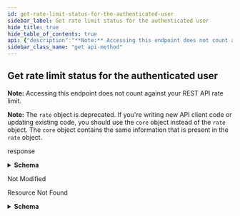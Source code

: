 ```yaml
---
id: get-rate-limit-status-for-the-authenticated-user
sidebar_label: Get rate limit status for the authenticated user
hide_title: true
hide_table_of_contents: true
api: {"description":"**Note:** Accessing this endpoint does not count against your REST API rate limit.\n\n**Note:** The `rate` object is deprecated. If you're writing new API client code or updating existing code, you should use the `core` object instead of the `rate` object. The `core` object contains the same information that is present in the `rate` object.","externalDocs":{"description":"API method documentation","url":"https://docs.github.com/rest/reference/rate_limit/#get-rate-limit-status-for-the-authenticated-user"},"operationId":"rate-limit/get","parameters":[],"responses":{"200":{"content":{"application/json":{"examples":{"default":{"value":{"rate":{"limit":5000,"remaining":4999,"reset":1372700873},"resources":{"code_scanning_upload":{"limit":500,"remaining":499,"reset":1551806725},"core":{"limit":5000,"remaining":4999,"reset":1372700873},"graphql":{"limit":5000,"remaining":4993,"reset":1372700389},"integration_manifest":{"limit":5000,"remaining":4999,"reset":1551806725},"search":{"limit":30,"remaining":18,"reset":1372697452}}}}},"schema":{"description":"Rate Limit Overview","properties":{"rate":{"properties":{"limit":{"type":"integer"},"remaining":{"type":"integer"},"reset":{"type":"integer"}},"required":["limit","remaining","reset"],"title":"Rate Limit","type":"object"},"resources":{"properties":{"code_scanning_upload":{"properties":{"limit":{"type":"integer"},"remaining":{"type":"integer"},"reset":{"type":"integer"}},"required":["limit","remaining","reset"],"title":"Rate Limit","type":"object"},"core":{"properties":{"limit":{"type":"integer"},"remaining":{"type":"integer"},"reset":{"type":"integer"}},"required":["limit","remaining","reset"],"title":"Rate Limit","type":"object"},"graphql":{"properties":{"limit":{"type":"integer"},"remaining":{"type":"integer"},"reset":{"type":"integer"}},"required":["limit","remaining","reset"],"title":"Rate Limit","type":"object"},"integration_manifest":{"properties":{"limit":{"type":"integer"},"remaining":{"type":"integer"},"reset":{"type":"integer"}},"required":["limit","remaining","reset"],"title":"Rate Limit","type":"object"},"search":{"properties":{"limit":{"type":"integer"},"remaining":{"type":"integer"},"reset":{"type":"integer"}},"required":["limit","remaining","reset"],"title":"Rate Limit","type":"object"},"source_import":{"properties":{"limit":{"type":"integer"},"remaining":{"type":"integer"},"reset":{"type":"integer"}},"required":["limit","remaining","reset"],"title":"Rate Limit","type":"object"}},"required":["core","search"],"type":"object"}},"required":["rate","resources"],"title":"Rate Limit Overview","type":"object"}}},"description":"response","headers":{"X-RateLimit-Limit":{"example":5000,"schema":{"type":"integer"}},"X-RateLimit-Remaining":{"example":4999,"schema":{"type":"integer"}},"X-RateLimit-Reset":{"example":1590701888,"schema":{"format":"timestamp","type":"integer"}}}},"304":{"description":"Not Modified"},"404":{"content":{"application/json":{"schema":{"description":"Basic Error","properties":{"documentation_url":{"type":"string"},"message":{"type":"string"}},"title":"Basic Error","type":"object"}}},"description":"Resource Not Found"}},"tags":["rate-limit"],"x-github":{"category":"rate-limit","enabledForGitHubApps":true,"githubCloudOnly":false,"previews":[],"subcategory":null},"method":"get","path":"/rate_limit","servers":[{"url":"https://api.github.com"}],"info":{"contact":{"name":"Support","url":"https://support.github.com/contact"},"description":"GitHub's v3 REST API.","license":{"name":"MIT","url":"https://spdx.org/licenses/MIT"},"termsOfService":"https://docs.github.com/articles/github-terms-of-service","title":"GitHub v3 REST API","version":"1.1.4","x-apisguru-categories":["collaboration","developer_tools"],"x-logo":{"url":"https://twitter.com/github/profile_image?size=original"},"x-origin":[{"format":"openapi","url":"https://raw.githubusercontent.com/github/rest-api-description/main/descriptions/api.github.com/api.github.com.json","version":"3.0"}],"x-providerName":"github.com"},"postman":{"name":"Get rate limit status for the authenticated user","description":{"content":"**Note:** Accessing this endpoint does not count against your REST API rate limit.\n\n**Note:** The `rate` object is deprecated. If you're writing new API client code or updating existing code, you should use the `core` object instead of the `rate` object. The `core` object contains the same information that is present in the `rate` object.","type":"text/plain"},"url":{"path":["rate_limit"],"host":["{{baseUrl}}"],"query":[],"variable":[]},"header":[{"key":"Accept","value":"application/json"}],"method":"GET"}}
sidebar_class_name: "get api-method"
---
```



## Get rate limit status for the authenticated user



**Note:** Accessing this endpoint does not count against your REST API rate limit.

**Note:** The `rate` object is deprecated. If you&#39;re writing new API client code or updating existing code, you should use the `core` object instead of the `rate` object. The `core` object contains the same information that is present in the `rate` object.

<div><ApiTabs><TabItem label={"200"} value={"200"}><div>

response

</div><div><details style={{}}><summary style={{"textAlign":"left"}}><strong>Schema</strong></summary><div style={{"textAlign":"left","marginLeft":"1rem"}}></div><ul style={{"marginLeft":"1rem"}}><SchemaItem collapsible={true} className={"schemaItem"}><details style={{}}><summary style={{}}><strong>rate</strong><span style={{"opacity":"0.6"}}> object</span><strong style={{"fontSize":"var(--ifm-code-font-size)","color":"var(--openapi-required)"}}> required</strong></summary><div style={{"marginLeft":"1rem"}}><ul><SchemaItem collapsible={false} name={"limit"} required={true} schemaDescription={undefined} schemaName={"integer"} qualifierMessage={undefined}></SchemaItem><SchemaItem collapsible={false} name={"remaining"} required={true} schemaDescription={undefined} schemaName={"integer"} qualifierMessage={undefined}></SchemaItem><SchemaItem collapsible={false} name={"reset"} required={true} schemaDescription={undefined} schemaName={"integer"} qualifierMessage={undefined}></SchemaItem></ul></div></details></SchemaItem><SchemaItem collapsible={true} className={"schemaItem"}><details style={{}}><summary style={{}}><strong>resources</strong><span style={{"opacity":"0.6"}}> object</span><strong style={{"fontSize":"var(--ifm-code-font-size)","color":"var(--openapi-required)"}}> required</strong></summary><div style={{"marginLeft":"1rem"}}><ul><SchemaItem collapsible={true} className={"schemaItem"}><details style={{}}><summary style={{}}><strong>code_scanning_upload</strong><span style={{"opacity":"0.6"}}> object</span></summary><div style={{"marginLeft":"1rem"}}><ul><SchemaItem collapsible={false} name={"limit"} required={true} schemaDescription={undefined} schemaName={"integer"} qualifierMessage={undefined}></SchemaItem><SchemaItem collapsible={false} name={"remaining"} required={true} schemaDescription={undefined} schemaName={"integer"} qualifierMessage={undefined}></SchemaItem><SchemaItem collapsible={false} name={"reset"} required={true} schemaDescription={undefined} schemaName={"integer"} qualifierMessage={undefined}></SchemaItem></ul></div></details></SchemaItem><SchemaItem collapsible={true} className={"schemaItem"}><details style={{}}><summary style={{}}><strong>core</strong><span style={{"opacity":"0.6"}}> object</span><strong style={{"fontSize":"var(--ifm-code-font-size)","color":"var(--openapi-required)"}}> required</strong></summary><div style={{"marginLeft":"1rem"}}><ul><SchemaItem collapsible={false} name={"limit"} required={true} schemaDescription={undefined} schemaName={"integer"} qualifierMessage={undefined}></SchemaItem><SchemaItem collapsible={false} name={"remaining"} required={true} schemaDescription={undefined} schemaName={"integer"} qualifierMessage={undefined}></SchemaItem><SchemaItem collapsible={false} name={"reset"} required={true} schemaDescription={undefined} schemaName={"integer"} qualifierMessage={undefined}></SchemaItem></ul></div></details></SchemaItem><SchemaItem collapsible={true} className={"schemaItem"}><details style={{}}><summary style={{}}><strong>graphql</strong><span style={{"opacity":"0.6"}}> object</span></summary><div style={{"marginLeft":"1rem"}}><ul><SchemaItem collapsible={false} name={"limit"} required={true} schemaDescription={undefined} schemaName={"integer"} qualifierMessage={undefined}></SchemaItem><SchemaItem collapsible={false} name={"remaining"} required={true} schemaDescription={undefined} schemaName={"integer"} qualifierMessage={undefined}></SchemaItem><SchemaItem collapsible={false} name={"reset"} required={true} schemaDescription={undefined} schemaName={"integer"} qualifierMessage={undefined}></SchemaItem></ul></div></details></SchemaItem><SchemaItem collapsible={true} className={"schemaItem"}><details style={{}}><summary style={{}}><strong>integration_manifest</strong><span style={{"opacity":"0.6"}}> object</span></summary><div style={{"marginLeft":"1rem"}}><ul><SchemaItem collapsible={false} name={"limit"} required={true} schemaDescription={undefined} schemaName={"integer"} qualifierMessage={undefined}></SchemaItem><SchemaItem collapsible={false} name={"remaining"} required={true} schemaDescription={undefined} schemaName={"integer"} qualifierMessage={undefined}></SchemaItem><SchemaItem collapsible={false} name={"reset"} required={true} schemaDescription={undefined} schemaName={"integer"} qualifierMessage={undefined}></SchemaItem></ul></div></details></SchemaItem><SchemaItem collapsible={true} className={"schemaItem"}><details style={{}}><summary style={{}}><strong>search</strong><span style={{"opacity":"0.6"}}> object</span><strong style={{"fontSize":"var(--ifm-code-font-size)","color":"var(--openapi-required)"}}> required</strong></summary><div style={{"marginLeft":"1rem"}}><ul><SchemaItem collapsible={false} name={"limit"} required={true} schemaDescription={undefined} schemaName={"integer"} qualifierMessage={undefined}></SchemaItem><SchemaItem collapsible={false} name={"remaining"} required={true} schemaDescription={undefined} schemaName={"integer"} qualifierMessage={undefined}></SchemaItem><SchemaItem collapsible={false} name={"reset"} required={true} schemaDescription={undefined} schemaName={"integer"} qualifierMessage={undefined}></SchemaItem></ul></div></details></SchemaItem><SchemaItem collapsible={true} className={"schemaItem"}><details style={{}}><summary style={{}}><strong>source_import</strong><span style={{"opacity":"0.6"}}> object</span></summary><div style={{"marginLeft":"1rem"}}><ul><SchemaItem collapsible={false} name={"limit"} required={true} schemaDescription={undefined} schemaName={"integer"} qualifierMessage={undefined}></SchemaItem><SchemaItem collapsible={false} name={"remaining"} required={true} schemaDescription={undefined} schemaName={"integer"} qualifierMessage={undefined}></SchemaItem><SchemaItem collapsible={false} name={"reset"} required={true} schemaDescription={undefined} schemaName={"integer"} qualifierMessage={undefined}></SchemaItem></ul></div></details></SchemaItem></ul></div></details></SchemaItem></ul></details></div></TabItem><TabItem label={"304"} value={"304"}><div>

Not Modified

</div><div></div></TabItem><TabItem label={"404"} value={"404"}><div>

Resource Not Found

</div><div><details style={{}}><summary style={{"textAlign":"left"}}><strong>Schema</strong></summary><div style={{"textAlign":"left","marginLeft":"1rem"}}></div><ul style={{"marginLeft":"1rem"}}><SchemaItem collapsible={false} name={"documentation_url"} required={false} schemaDescription={undefined} schemaName={"string"} qualifierMessage={undefined}></SchemaItem><SchemaItem collapsible={false} name={"message"} required={false} schemaDescription={undefined} schemaName={"string"} qualifierMessage={undefined}></SchemaItem></ul></details></div></TabItem></ApiTabs></div>
      